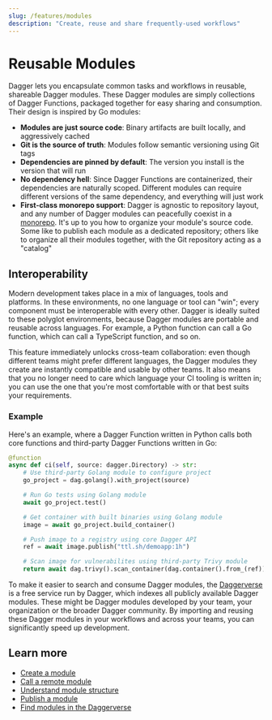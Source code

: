 ```yaml
---
slug: /features/modules
description: "Create, reuse and share frequently-used workflows"
---
```


# Reusable Modules

Dagger lets you encapsulate common tasks and workflows in reusable, shareable Dagger modules. These Dagger modules are simply collections of Dagger Functions, packaged together for easy sharing and consumption. Their design is inspired by Go modules:

- **Modules are just source code**: Binary artifacts are built locally, and aggressively cached
- **Git is the source of truth**: Modules follow semantic versioning using Git tags
- **Dependencies are pinned by default**: The version you install is the version that will run
- **No dependency hell**: Since Dagger Functions are containerized, their dependencies are naturally scoped. Different modules can require different versions of the same dependency, and everything will just work
- **First-class monorepo support**: Dagger is agnostic to repository layout, and any number of Dagger modules can peacefully coexist in a [monorepo](../api/module-structure/#monorepos). It's up to you how to organize your module's source code. Some like to publish each module as a dedicated repository; others like to organize all their modules together, with the Git repository acting as a "catalog"

## Interoperability

Modern development takes place in a mix of languages, tools and platforms. In these environments, no one language or tool can "win"; every component must be interoperable with every other. Dagger is ideally suited to these polyglot environments, because Dagger modules are portable and reusable across languages. For example, a Python function can call a Go function, which can call a TypeScript function, and so on.

This feature immediately unlocks cross-team collaboration: even though different teams might prefer different languages, the Dagger modules they create are instantly compatible and usable by other teams. It also means that you no longer need to care which language your CI tooling is written in; you can use the one that you're most comfortable with or that best suits your requirements.

### Example

Here's an example, where a Dagger Function written in Python calls both core functions and third-party Dagger Functions written in Go:

```python
@function
async def ci(self, source: dagger.Directory) -> str:
    # Use third-party Golang module to configure project
    go_project = dag.golang().with_project(source)

    # Run Go tests using Golang module
    await go_project.test()

    # Get container with built binaries using Golang module
    image = await go_project.build_container()

    # Push image to a registry using core Dagger API
    ref = await image.publish("ttl.sh/demoapp:1h")

    # Scan image for vulnerabilites using third-party Trivy module
    return await dag.trivy().scan_container(dag.container().from_(ref))
```

To make it easier to search and consume Dagger modules, the [Daggerverse](https://daggerverse.dev) is a free service run by Dagger, which indexes all publicly available Dagger modules. These might be Dagger modules developed by your team, your organization or the broader Dagger community. By importing and reusing these Dagger modules in your workflows and across your teams, you can significantly speed up development.

## Learn more

- [Create a module](../api/custom-functions.mdx)
- [Call a remote module](../api/remote-modules.mdx)
- [Understand module structure](../api/module-structure.mdx)
- [Publish a module](../api/daggerverse.mdx)
- [Find modules in the Daggerverse](https://daggerverse.dev)
